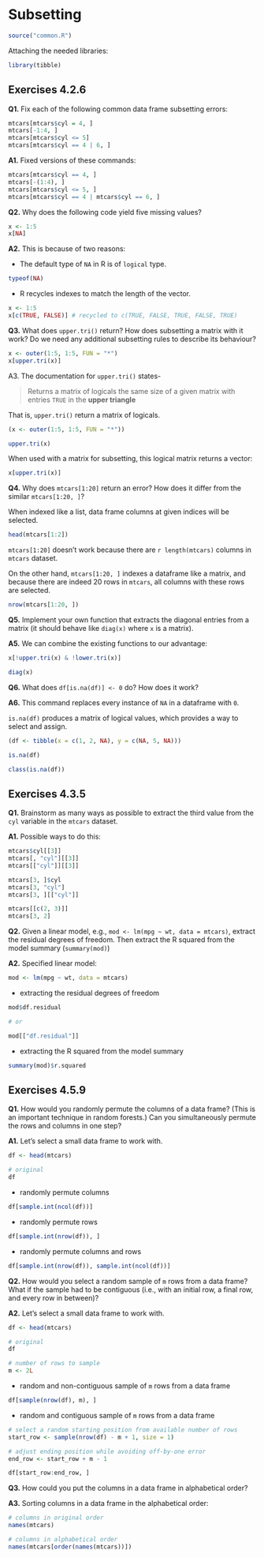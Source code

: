 # Subsetting

```r
source("common.R")
```

Attaching the needed libraries:

```r
library(tibble)
```

## Exercises 4.2.6

**Q1.** Fix each of the following common data frame subsetting errors:

```r
mtcars[mtcars$cyl = 4, ]
mtcars[-1:4, ]
mtcars[mtcars$cyl <= 5]
mtcars[mtcars$cyl == 4 | 6, ]
```

**A1.** Fixed versions of these commands:

```r
mtcars[mtcars$cyl == 4, ]
mtcars[-(1:4), ]
mtcars[mtcars$cyl <= 5, ]
mtcars[mtcars$cyl == 4 | mtcars$cyl == 6, ]
```

**Q2.** Why does the following code yield five missing values?

```r
x <- 1:5
x[NA]
```

**A2.** This is because of two reasons:

- The default type of `NA` in R is of `logical` type.

```r
typeof(NA)
```

- R recycles indexes to match the length of the vector.

```r
x <- 1:5
x[c(TRUE, FALSE)] # recycled to c(TRUE, FALSE, TRUE, FALSE, TRUE)
```

**Q3.** What does `upper.tri()` return? How does subsetting a matrix with it work? Do we need any additional subsetting rules to describe its behaviour?

```r
x <- outer(1:5, 1:5, FUN = "*")
x[upper.tri(x)]
```

A3. The documentation for `upper.tri()` states-

> Returns a matrix of logicals the same size of a given matrix with entries `TRUE` in the **upper triangle**

That is, `upper.tri()` return a matrix of logicals.

```r
(x <- outer(1:5, 1:5, FUN = "*"))

upper.tri(x)
```

When used with a matrix for subsetting, this logical matrix returns a vector:

```r
x[upper.tri(x)]
```

**Q4.**  Why does `mtcars[1:20]` return an error? How does it differ from the similar `mtcars[1:20, ]`?

When indexed like a list, data frame columns at given indices will be selected.

```r
head(mtcars[1:2])
```

`mtcars[1:20]` doesn't work because there are `r length(mtcars)` columns in `mtcars` dataset.

On the other hand, `mtcars[1:20, ]` indexes a dataframe like a matrix, and because there are indeed 20 rows in `mtcars`, all columns with these rows are selected.

```r
nrow(mtcars[1:20, ])
```

**Q5.** Implement your own function that extracts the diagonal entries from a matrix (it should behave like `diag(x)` where `x` is a matrix).

**A5.** We can combine the existing functions to our advantage:

```r
x[!upper.tri(x) & !lower.tri(x)]

diag(x)
```

**Q6.** What does `df[is.na(df)] <- 0` do? How does it work?

**A6.** This command replaces every instance of `NA` in a dataframe with `0`.

`is.na(df)` produces a matrix of logical values, which provides a way to select and assign.

```r
(df <- tibble(x = c(1, 2, NA), y = c(NA, 5, NA)))

is.na(df)

class(is.na(df))
```

## Exercises 4.3.5

**Q1.** Brainstorm as many ways as possible to extract the third value from the `cyl` variable in the `mtcars` dataset.

**A1.** Possible ways to do this:

```r
mtcars$cyl[[3]]
mtcars[, "cyl"][[3]]
mtcars[["cyl"]][[3]]

mtcars[3, ]$cyl
mtcars[3, "cyl"]
mtcars[3, ][["cyl"]]

mtcars[[c(2, 3)]]
mtcars[3, 2]
```

**Q2.** Given a linear model, e.g., `mod <- lm(mpg ~ wt, data = mtcars)`, extract the residual degrees of freedom. Then extract the R squared from the model summary (`summary(mod)`)

**A2.** Specified linear model:

```r
mod <- lm(mpg ~ wt, data = mtcars)
```

- extracting the residual degrees of freedom

```r
mod$df.residual 

# or 

mod[["df.residual"]]
```

- extracting the R squared from the model summary

```r
summary(mod)$r.squared
```

## Exercises 4.5.9

**Q1.**  How would you randomly permute the columns of a data frame? (This is an important technique in random forests.) Can you simultaneously permute the rows and columns in one step?

**A1.** Let's select a small data frame to work with.

```r
df <- head(mtcars)

# original
df
```

- randomly permute columns

```r
df[sample.int(ncol(df))]
```

- randomly permute rows

```r
df[sample.int(nrow(df)), ]
```

- randomly permute columns and rows

```r
df[sample.int(nrow(df)), sample.int(ncol(df))]
```

**Q2.** How would you select a random sample of `m` rows from a data frame?  What if the sample had to be contiguous (i.e., with an initial row, a final row, and every row in between)?

**A2.**  Let's select a small data frame to work with.

```r
df <- head(mtcars)

# original
df

# number of rows to sample
m <- 2L
```

- random and non-contiguous sample of `m` rows from a data frame

```r
df[sample(nrow(df), m), ]
```

- random and contiguous sample of `m` rows from a data frame

```r
# select a random starting position from available number of rows
start_row <- sample(nrow(df) - m + 1, size = 1)

# adjust ending position while avoiding off-by-one error
end_row <- start_row + m - 1

df[start_row:end_row, ]
```

**Q3.** How could you put the columns in a data frame in alphabetical order?

**A3.** Sorting columns in a data frame in the alphabetical order:

```r
# columns in original order
names(mtcars)

# columns in alphabetical order
names(mtcars[order(names(mtcars))])
```

